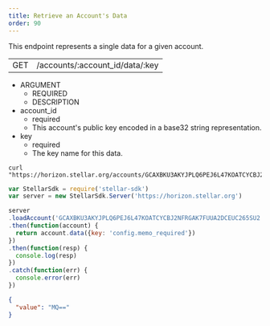 ```yaml
---
title: Retrieve an Account's Data
order: 90
---
```



This endpoint represents a single data for a given account.

<Endpoint>

|  |  |
| --- | --- |
| GET | /accounts/:account_id/data/:key |

</Endpoint>

<AttributeTable>

- ARGUMENT
  - REQUIRED
  - DESCRIPTION
- account_id
  - required
  - This account's public key encoded in a base32 string representation.
- key
  - required
  - The key name for this data.

</AttributeTable>

<CodeExample title="Example Request">

```curl
curl "https://horizon.stellar.org/accounts/GCAXBKU3AKYJPLQ6PEJ6L47KOATCYCBJ2NFRGAK7FUUA2DCEUC265SU2/data/config.memo_required"
```

```JavaScript
var StellarSdk = require('stellar-sdk')
var server = new StellarSdk.Server('https://horizon.stellar.org')

server
.loadAccount('GCAXBKU3AKYJPLQ6PEJ6L47KOATCYCBJ2NFRGAK7FUUA2DCEUC265SU2')
.then(function(account) {
  return account.data({key: 'config.memo_required'})
})
.then(function(resp) {
  console.log(resp)
})
.catch(function(err) {
  console.error(err)
})
```

</CodeExample>

<ExampleResponse title="Example Response">

```json
{
  "value": "MQ=="
}
```

</ExampleResponse>
